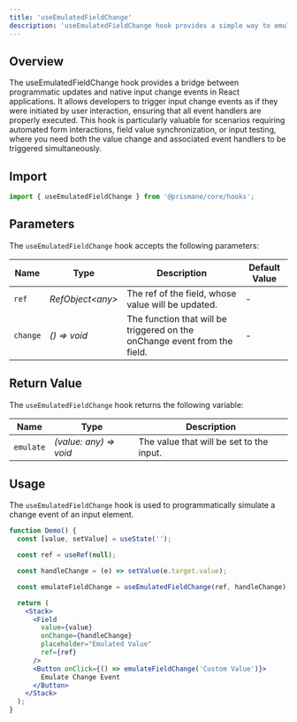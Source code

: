 ---
title: 'useEmulatedFieldChange'
description: 'useEmulatedFieldChange hook provides a simple way to emulate field change events.'
---

## Overview
The useEmulatedFieldChange hook provides a bridge between programmatic updates and native input change events in React applications. It allows developers to trigger input change events as if they were initiated by user interaction, ensuring that all event handlers are properly executed. This hook is particularly valuable for scenarios requiring automated form interactions, field value synchronization, or input testing, where you need both the value change and associated event handlers to be triggered simultaneously.


## Import

```js
import { useEmulatedFieldChange } from '@prismane/core/hooks';
```

## Parameters

The `useEmulatedFieldChange` hook accepts the following parameters:

| Name     | Type              | Description                                                               | Default Value |
| -------- | ----------------- | ------------------------------------------------------------------------- | ------------- |
| `ref`    | _RefObject\<any>_ | The ref of the field, whose value will be updated.                        | -             |
| `change` | _() => void_      | The function that will be triggered on the onChange event from the field. | -             |

## Return Value

The `useEmulatedFieldChange` hook returns the following variable:

| Name      | Type                   | Description                              |
| --------- | ---------------------- | ---------------------------------------- |
| `emulate` | _(value: any) => void_ | The value that will be set to the input. |

## Usage

The `useEmulatedFieldChange` hook is used to programmatically simulate a change event of an input element.

```jsx preview
function Demo() {
  const [value, setValue] = useState('');

  const ref = useRef(null);

  const handleChange = (e) => setValue(e.target.value);

  const emulateFieldChange = useEmulatedFieldChange(ref, handleChange);

  return (
    <Stack>
      <Field
        value={value}
        onChange={handleChange}
        placeholder="Emulated Value"
        ref={ref}
      />
      <Button onClick={() => emulateFieldChange('Custom Value')}>
        Emulate Change Event
      </Button>
    </Stack>
  );
}
```
